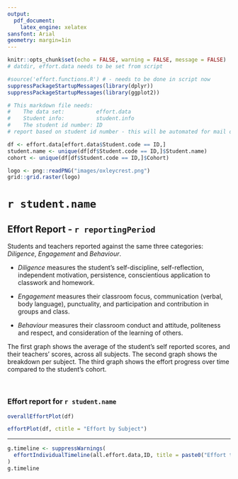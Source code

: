 ```yaml
---
output: 
  pdf_document:
    latex_engine: xelatex
sansfont: Arial
geometry: margin=1in
---
```


```r
knitr::opts_chunk$set(echo = FALSE, warning = FALSE, message = FALSE)
# datdir, effort.data needs to be set from script

#source('effort.functions.R') # - needs to be done in script now
suppressPackageStartupMessages(library(dplyr))
suppressPackageStartupMessages(library(ggplot2))
```


``` r
# This markdown file needs:
#    The data set:          effort.data
#    Student info:          student.info
#    The student id number: ID
# report based on student id number - this will be automated for mail out

df <- effort.data[effort.data$Student.code == ID,]
student.name <- unique(df[df$Student.code == ID,]$Student.name)
cohort <- unique(df[df$Student.code == ID,]$Cohort)
```

``` r
logo <- png::readPNG("images/oxleycrest.png")
grid::grid.raster(logo)
```

# `r student.name`

## Effort Report - `r reportingPeriod`

Students and teachers reported against the same three categories: _Diligence_, _Engagement_ and _Behaviour_.

* _Diligence_ measures the student's self-discipline, self-reflection, independent motivation, persistence, conscientious application to classwork and homework. 

* _Engagement_ measures their classroom focus, communication (verbal, body language), punctuality, and participation and contribution in groups and class.

* _Behaviour_ measures their classroom conduct and attitude, politeness and respect, and consideration of the learning of others.

The first graph shows the average of the student's self reported scores, and their teachers' scores, across all subjects. The second graph shows the breakdown per subject. The third graph shows the effort progress over time compared to the student's cohort.

&nbsp;

### Effort report for `r student.name`

``` r
overallEffortPlot(df)
```

``` r
effortPlot(df, ctitle = "Effort by Subject")
```

--------

``` r
g.timeline <- suppressWarnings(
  effortIndividualTimeline(all.effort.data,ID, title = paste0("Effort timeline for ",student.name, ", with cohort comparison in grey"), student.info = effort.data)
)
g.timeline
```